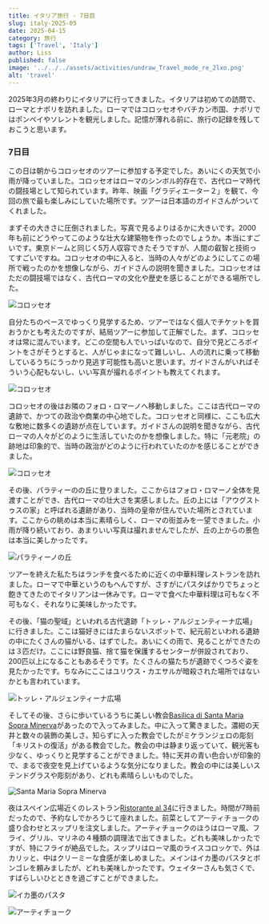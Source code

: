```yaml
---
title: イタリア旅行 - 7日目
slug: italy-2025-05
date: 2025-04-15
category: 旅行
tags: ['Travel', 'Italy']
author: Liss
published: false
image: '../../../assets/activities/undraw_Travel_mode_re_2lxo.png'
alt: 'travel'
---
```


2025年3月の終わりにイタリアに行ってきました。イタリアは初めての訪問で、ローマとナポリを訪れました。ローマではコロッセオやバチカン市国、ナポリではポンペイやソレントを観光しました。記憶が薄れる前に、旅行の記録を残しておこうと思います。

### 7日目

この日は朝からコロッセオのツアーに参加する予定でした。あいにくの天気で小雨が降っていました。コロッセオはローマのシンボル的存在で、古代ローマ時代の闘技場として知られています。昨年、映画「グラディエーター２」を観て、今回の旅で最も楽しみにしていた場所です。ツアーは日本語のガイドさんがついてくれました。

まずその大きさに圧倒されました。写真で見るよりはるかに大きいです。2000年も前にどうやってこのような壮大な建築物を作ったのでしょうか。本当にすごいです。東京ドームと同じく5万人収容できたそうですが、人間の叡智と技術ってすごいですね。コロッセオの中に入ると、当時の人々がどのようにしてこの場所で戦ったのかを想像しながら、ガイドさんの説明を聞きました。コロッセオはただの闘技場ではなく、古代ローマの文化や歴史を感じることができる場所でした。

![コロッセオ](./images/Colloseo01.jpg)

自分たちのペースでゆっくり見学するため、ツアーではなく個人でチケットを買おうかとも考えたのですが、結局ツアーに参加して正解でした。まず、コロッセオは常に混んでいます。どこの空間も人でいっぱいなので、自分で見どころポイントをさがそうとすると、人がじゃまになって難しいし、人の流れに乗って移動しているうちにうっかり見逃す可能性も高いと思います。ガイドさんがいればそういう心配もないし、いい写真が撮れるポイントも教えてくれます。

![コロッセオ](./images/Colloseo02.jpg)

コロッセオの後はお隣のフォロ・ロマーノへ移動しました。ここは古代ローマの遺跡で、かつての政治や商業の中心地でした。コロッセオと同様に、ここも広大な敷地に数多くの遺跡が点在しています。ガイドさんの説明を聞きながら、古代ローマの人々がどのように生活していたのかを想像しました。特に「元老院」の跡地は印象的で、当時の政治がどのように行われていたのかを感じることができました。

![コロッセオ](./images/Colloseo03.jpg)

その後、パラティーのの丘に登りました。ここからはフォロ・ロマーノ全体を見渡すことができ、古代ローマの壮大さを実感しました。丘の上には「アウグストゥスの家」と呼ばれる遺跡があり、当時の皇帝が住んでいた場所とされています。ここからの眺めは本当に素晴らしく、ローマの街並みを一望できました。小雨が降り続いており、あまりいい写真は撮れませんでしたが、丘の上からの景色は本当に美しかったです。

![パラティーノの丘](./images/Rome_view.jpg)

ツアーを終えた私たちはランチを食べるために近くの中華料理レストランを訪れました。ローマで中華というのもへんですが、さすがにパスタばかりでちょっと飽きてきたのでイタリアンは一休みです。ローマで食べた中華料理は可もなく不可もなく、それなりに美味しかったです。

その後、「猫の聖域」といわれる古代遺跡「トッレ・アルジェンティーナ広場」に行きました。ここは猫好きにはたまらないスポットで、紀元前といわれる遺跡の中にたくさんの猫がいる、はずでした。あいにくの雨で、見ることができたのは３匹だけ。ここには野良猫、捨て猫を保護するセンターが併設されており、200匹以上になることもあるそうです。たくさんの猫たちが遺跡でくつろぐ姿を見たかったです。ちなみにここはユリウス・カエサルが暗殺された場所ではないかとも言われています。

![トッレ・アルジェンティーナ広場](./images/Cat.jpg)

そしてその後、さらに歩いているうちに美しい教会[Basilica di Santa Maria Sopra Minerva](https://www.santamariasopraminerva.it/en/)があったので入ってみました。中に入って驚きました。濃紺の天井と数々の装飾の美しさ。知らずに入った教会でしたがミケランジェロの彫刻「キリストの復活」がある教会でした。教会の中は静まり返っていて、観光客も少なく、ゆっくりと見学することができました。特に天井の青い色合いが印象的で、まるで夜空を見上げているような気分になりました。教会の中には美しいステンドグラスや彫刻があり、どれも素晴らしいものでした。

![Santa Maria Sopra Minerva](./images/StMariaSopraMinerva.jpg)

夜はスペイン広場近くのレストラン[Ristorante al 34](https://www.ristoranteal34.it/eng/)に行きました。時間が7時前だったので、予約なしでかろうじて座れました。前菜としてアーティチョークの盛り合わせとスップリを注文しました。アーティチョークのほうはローマ風、フライ、グリル、マリネの４種類の調理法で出てきました。どれも美味しかったですが、特にフライが絶品でした。スップリはローマ風のライスコロッケで、外はカリッと、中はクリーミーな食感が楽しめました。メインはイカ墨のパスタとボンゴレを頼みましたが、どれも美味しかったです。ウェイターさんも気さくで、すばらしいひとときを過ごすことができました。

![イカ墨のパスタ](./images/Al34_3.jpg)

![アーティチョーク](./images/Al34_2.jpg)

